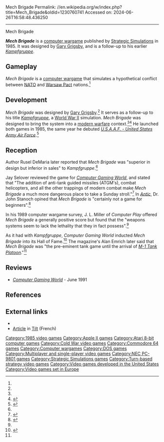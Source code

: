 Mech Brigade
Permalink: //en.wikipedia.org/w/index.php?title=Mech_Brigade&oldid=1230760741
Accessed on: 2024-06-26T16:58:48.436250



------
Mech Brigade
{{Short description|1985 video game}}
{{Expand French|Mech Brigade|topic=|date=October 2020}}
{{Infobox video game
| title = Mech Brigade
| image = Mech Brigade 1985 video game box.png
| developer = [[Strategic Simulations]]
| publisher = Strategic Simulations
| designer = [[Gary Grigsby]]
| released = 1985
| genre = [[Computer wargame]]
| platforms = [[Apple II]], [[Atari 8-bit]], [[Commodore 64]], [[MS-DOS]]
| modes = [[Single-player]], [[multiplayer]]
}}

'''''Mech Brigade''''' is a [[computer wargame]] published by [[Strategic Simulations]] in 1985. It was designed by [[Gary Grigsby]], and is a follow-up to his earlier ''[[Kampfgruppe (video game)|Kampfgruppe]]''.

==Gameplay==
''Mech Brigade'' is a [[computer wargame]] that simulates a hypothetical conflict between [[NATO]] and [[Warsaw Pact]] nations.<ref name="CGW29"/>

==Development==
''Mech Brigade'' was designed by [[Gary Grigsby]].<ref name=highscore /> It serves as a follow-up to his title ''[[Kampfgruppe (video game)|Kampfgruppe]]'', a [[World War II]] simulation. ''Mech Brigade'' was designed to bring the system into a [[modern warfare]] context.<ref name=computerplay /><ref name=highscore>{{cite book|title=High Score! Expanded: The Illustrated History of Electronic Games | chapter=Opportunity Knocks: The Story of SSI | edition=3rd|author=DeMaria, Rusel | date=December 2018 |publisher=[[CRC Press]]|isbn=978-0-429-77139-2|pages=166–171 }}</ref> He launched both games in 1985, the same year he debuted ''[[U.S.A.A.F. - United States Army Air Force]]''.<ref name=guru>{{cite magazine | author=Emrich, Alan | title=The Pioneering Spirit of a Wargame Guru | date=September 1995 | issue=134 | magazine=[[Computer Gaming World]] | pages=201, 202, 204 }}</ref>

==Reception==
{{Video game reviews
| rev1 = ''Computer Play''
| rev1Score = 7.2/10<ref name=computerplay>{{cite journal | author=Miller, J. L. | title=The Wargamer's Desk Reference | date=January 1989 | journal=Computer Play | pages=34, 36, 37, 39, 40, 42 }}</ref>
}}

Author Rusel DeMaria later reported that ''Mech Brigade'' was "superior in design but inferior in sales" to ''Kampfgruppe''.<ref name=highscore /> 

Jay Selover reviewed the game for ''[[Computer Gaming World]]'', and stated that "The addition of anti-tank guided missiles (ATGM's), combat helicopters, and all the other trappings of modern combat make ''Mech Brigade'' a much more dangerous place to take a Sunday stroll."<ref name="CGW29">{{cite magazine |last=Selover |first=Jay |title=Battlegroup & Mech Brigade |magazine=Computer Gaming World |date=June–July 1986 |volume=1 |issue=29 |pages=10–11, 43}}</ref> In ''[[Antic (magazine)|Antic]]'', Dr. John Stanoch opined that ''Mech Brigade'' is "certainly not a game for beginners".<ref name=antic>{{cite journal | author1=Moore, Rich | author2=Stanoch, John | title=Call to Wargames | journal=[[Antic (magazine)|Antic]] | date=March 1988 | volume=6 | number=11 | pages=10, 14 }}</ref>

In his 1989 computer wargame survey, J. L. Miller of ''Computer Play'' offered ''Mech Brigade'' a generally positive score but found that the "weapons systems seem to lack the lethality that they in fact possess".<ref name=computerplay />

As it had with ''Kampfgruppe'', ''Computer Gaming World'' inducted ''Mech Brigade'' into its Hall of Fame.<ref name=hof>{{cite magazine | author=Staff | title=The ''CGW'' Hall of Fame | issue=45 | date=March 1988 | magazine=[[Computer Gaming World]] | page=44 }}</ref> The magazine's Alan Emrich later said that ''Mech Brigade'' was "the pre-eminent tank game until the arrival of ''[[M-1 Tank Platoon]]''."<ref name=guru />

==Reviews==
*''[[Computer Gaming World]]'' - June 1991

==References==
{{reflist}}

==External links==
*{{MobyGames|/mech-brigade}}
*[https://archive.org/details/Tilt037/page/n135/mode/2up Article] in [[Tilt (French magazine)|Tilt]] (French)

{{Gary Grigsby}}

[[Category:1985 video games]]
[[Category:Apple II games]]
[[Category:Atari 8-bit computer games]]
[[Category:Cold War video games]]
[[Category:Commodore 64 games]]
[[Category:Computer wargames]]
[[Category:DOS games]]
[[Category:Multiplayer and single-player video games]]
[[Category:NEC PC-9801 games]]
[[Category:Strategic Simulations games]]
[[Category:Turn-based strategy video games]]
[[Category:Video games developed in the United States]]
[[Category:Video games set in Europe]]
